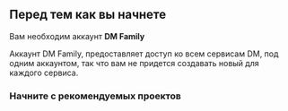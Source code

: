 
<WelcomeBlock />

## Перед тем как вы начнете
Вам необходим аккаунт **DM Family**

<AuthBlock />

Аккаунт DM Family, предоставляет доступ ко всем сервисам DM, под одним аккаунтом, так что вам не придется создавать новый для каждого сервиса.

### Начните с рекомендуемых проектов

<RecommendedProjects />

<NextPageLink link='' title='Следующая страница' description='Описание следующей страницы' />